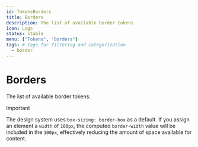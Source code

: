 ```yaml
---
id: TokensBorders
title: Borders
description: The list of available border tokens
icon: Logs
status: stable
menu: ["Tokens", "Borders"]
tags: # Tags for filtering and categorization
  - border
---
```


# Borders

The list of available border tokens:

<GenericTokenTableDemo category="borders" demoProperty="border" />

> [!IMPORTANT]  
> The design system uses `box-sizing: border-box` as a default. If you assign an element a
> `width` of `100px`, the computed `border-width` value will be included in the `100px`, effectively reducing the amount of space
> available for content.
